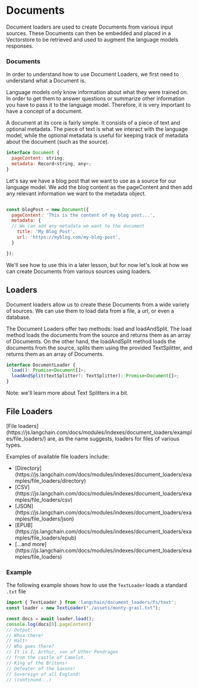 
<Meta title="Indexes/Documents" />

# Documents

Document loaders are used to create Documents from various input sources. 
These Documents can then be embedded and placed in a Vectorstore to be retrieved 
and used to augment the language models responses.

### Documents

In order to understand how to use Document Loaders, we first need to understand what a Document is.

Language models only know information about what they were trained on. 
In order to get them to answer questions or summarize other information you have to pass it to the language model. 
Therefore, it is very important to have a concept of a document.

A document at its core is fairly simple. It consists of a piece of text and optional metadata. 
The piece of text is what we interact with the language model, while the optional metadata 
is useful for keeping track of metadata about the document (such as the source).

```js
interface Document {
  pageContent: string;
  metadata: Record<string, any>;
}
```

Let's say we have a blog post that we want to use as a source for our language model. 
We add the blog content as the pageContent and then add any relevant information we want to the metadata object.

```js import {Document} from 'langchain/document';

const blogPost = new Document({
  pageContent: 'This is the content of my blog post...',
  metadata: {
  // We can add any metadata we want to the document
    title: 'My Blog Post',
    url: 'https://myblog.com/my-blog-post',
  }

});

```

<p>We'll see how to use this in a later lesson, but for now let's look at how we 
can create Documents from various sources using loaders.</p>


## Loaders

Document loaders allow us to create these Documents from a wide variety of sources. 
We can use them to load data from a file, a url, or even a database.

The Document Loaders offer two methods: load and loadAndSplit. 
The load method loads the documents from the source and returns them as an array of Documents. 
On the other hand, the loadAndSplit method loads the documents from the source, 
splits them using the provided TextSplitter, and returns them as an array of Documents.

```js
interface DocumentLoader {
  load(): Promise<Document[]>;
  loadAndSplit(textSplitter?: TextSplitter): Promise<Document[]>;
}
```

<p>Note: we'll learn more about Text Splitters in a bit.</p>

## File Loaders

<p>
  [File loaders](https://js.langchain.com/docs/modules/indexes/document_loaders/examples/file_loaders/) 
  are, as the name suggests, loaders for files of various types.
</p>

<p>
  Examples of available file loaders include:
</p>

<ul>
  <li>[Directory](https://js.langchain.com/docs/modules/indexes/document_loaders/examples/file_loaders/directory)</li>
  <li>[CSV](https://js.langchain.com/docs/modules/indexes/document_loaders/examples/file_loaders/csv)</li>
  <li>[JSON](https://js.langchain.com/docs/modules/indexes/document_loaders/examples/file_loaders/json)</li>
  <li>[EPUB](https://js.langchain.com/docs/modules/indexes/document_loaders/examples/file_loaders/epub)</li>
  <li>[...and more](https://js.langchain.com/docs/modules/indexes/document_loaders/examples/file_loaders)</li>
</ul>

### Example

<p>
  The following example shows how to use the <code>TextLoader</code> loads a standard <code>.txt</code> file
</p>

```js
import { TextLoader } from 'langchain/document_loaders/fs/text';
const loader = new TextLoader("./assets/monty-grail.txt");

const docs = await loader.load();
console.log(docs[0].pageContent)
// Output:
// Whoa there!
// Halt!
// Who goes there?
// It is I, Arthur, son of Uther Pendragon
// from the castle of Camelot.
// King of the Britons!
// Defeater of the Saxons!
// Sovereign of all England!
// (continued...)
```